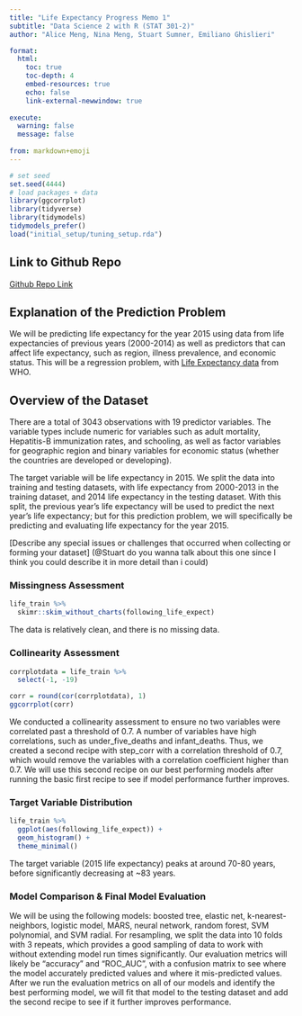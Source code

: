 ```yaml
---
title: "Life Expectancy Progress Memo 1"
subtitle: "Data Science 2 with R (STAT 301-2)"
author: "Alice Meng, Nina Meng, Stuart Sumner, Emiliano Ghislieri"

format:
  html:
    toc: true
    toc-depth: 4
    embed-resources: true
    echo: false
    link-external-newwindow: true
    
execute:
  warning: false
  message: false
  
from: markdown+emoji 
---
```


```r
# set seed
set.seed(4444)
# load packages + data
library(ggcorrplot)
library(tidyverse)
library(tidymodels)
tidymodels_prefer()
load("initial_setup/tuning_setup.rda")

```

## Link to Github Repo

[Github Repo Link](https://github.com/STAT301-3-2023SP/final-project-datatists)

## Explanation of the Prediction Problem

We will be predicting life expectancy for the year 2015 using data from life expectancies of previous years (2000-2014) as well as predictors that can affect life expectancy, such as region, illness prevalence, and economic status. This will be a regression problem, with [Life Expectancy data](https://www.kaggle.com/datasets/lashagoch/life-expectancy-who-updated) from WHO.

## Overview of the Dataset

There are a total of 3043 observations with 19 predictor variables. The variable types include numeric for variables such as adult mortality, Hepatitis-B immunization rates, and schooling, as well as factor variables for geographic region and binary variables for economic status (whether the countries are developed or developing).

The target variable will be life expectancy in 2015. We split the data into training and testing datasets, with life expectancy from 2000-2013 in the training dataset, and 2014 life expectancy in the testing dataset. With this split, the previous year's life expectancy will be used to predict the next year's life expectancy; but for this prediction problem, we will specifically be predicting and evaluating life expectancy for the year 2015.

\[Describe any special issues or challenges that occurred when collecting or forming your dataset\] (@Stuart do you wanna talk about this one since I think you could describe it in more detail than i could)

### Missingness Assessment

```r
life_train %>% 
  skimr::skim_without_charts(following_life_expect)
```

The data is relatively clean, and there is no missing data.

### Collinearity Assessment

```r

corrplotdata = life_train %>% 
  select(-1, -19)

corr = round(cor(corrplotdata), 1)
ggcorrplot(corr)
```

We conducted a collinearity assessment to ensure no two variables were correlated past a threshold of 0.7. A number of variables have high correlations, such as under_five_deaths and infant_deaths. Thus, we created a second recipe with step_corr with a correlation threshold of 0.7, which would remove the variables with a correlation coefficient higher than 0.7. We will use this second recipe on our best performing models after running the basic first recipe to see if model performance further improves.

### Target Variable Distribution

```r

life_train %>% 
  ggplot(aes(following_life_expect)) +
  geom_histogram() +
  theme_minimal()
```

The target variable (2015 life expectancy) peaks at around 70-80 years, before significantly decreasing at \~83 years.

### Model Comparison & Final Model Evaluation

We will be using the following models: boosted tree, elastic net, k-nearest-neighbors, logistic model, MARS, neural network, random forest, SVM polynomial, and SVM radial. For resampling, we split the data into 10 folds with 3 repeats, which provides a good sampling of data to work with without extending model run times significantly. Our evaluation metrics will likely be "accuracy" and "ROC_AUC", with a confusion matrix to see where the model accurately predicted values and where it mis-predicted values. After we run the evaluation metrics on all of our models and identify the best performing model, we will fit that model to the testing dataset and add the second recipe to see if it further improves performance.
